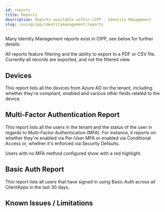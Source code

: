 ```yaml
---
id: reports
title: Reports
description: Reports available within CIPP - Identity Management
slug: /usingcipp/identitymanagement/reports
---
```


Many Identity Management reports exist in CIPP, see below for further details:

<PseudonymisedData />

All reports feature filtering and the ability to export to a PDF or CSV file. Currently all records are exported, and not the filtered view.

## Devices

This report lists all the devices from Azure AD on the tenant, including whether they're compliant, enabled and various other fields related to the device.

## Multi-Factor Authentication Report

This report lists all the users in the tenant and the status of the user in regards to Multi-Factor Authentication (MFA). For instance, it reports on whether they're enabled via Per-User MFA or enabled via Conditional Access or, whether it's enforced via Security Defaults.

Users with no MFA method configured show with a red highlight.

## Basic Auth Report

This report lists all users that have signed in using Basic Auth across all ClientApps in the last 30 days.

## Known Issues / Limitations

<NoKnownIssues />
